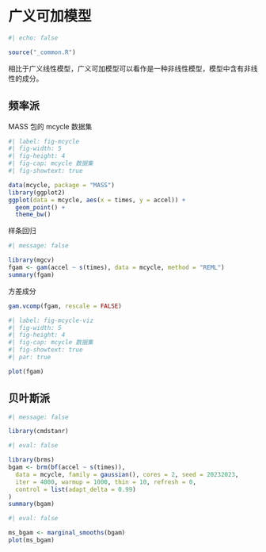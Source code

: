 # 广义可加模型 {#sec-generalized-additive-models}

```r
#| echo: false

source("_common.R")
```

相比于广义线性模型，广义可加模型可以看作是一种非线性模型，模型中含有非线性的成分。

## 频率派

MASS 包的 mcycle 数据集

```r
#| label: fig-mcycle
#| fig-width: 5
#| fig-height: 4
#| fig-cap: mcycle 数据集
#| fig-showtext: true

data(mcycle, package = "MASS")
library(ggplot2)
ggplot(data = mcycle, aes(x = times, y = accel)) +
  geom_point() +
  theme_bw()
```

样条回归

```r
#| message: false

library(mgcv)
fgam <- gam(accel ~ s(times), data = mcycle, method = "REML")
summary(fgam)
```

方差成分

```r
gam.vcomp(fgam, rescale = FALSE)
```

```r
#| label: fig-mcycle-viz
#| fig-width: 5
#| fig-height: 4
#| fig-cap: mcycle 数据集
#| fig-showtext: true
#| par: true

plot(fgam)
```

## 贝叶斯派

```r
#| message: false

library(cmdstanr)
```

```r
#| eval: false

library(brms)
bgam <- brm(bf(accel ~ s(times)),
  data = mcycle, family = gaussian(), cores = 2, seed = 20232023,
  iter = 4000, warmup = 1000, thin = 10, refresh = 0,
  control = list(adapt_delta = 0.99)
)
summary(bgam)
```

```r
#| eval: false

ms_bgam <- marginal_smooths(bgam)
plot(ms_bgam)
```
